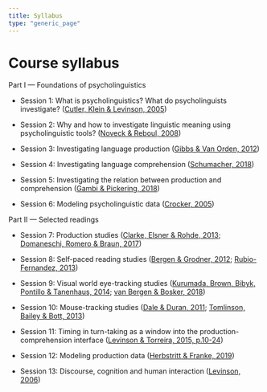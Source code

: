 ```yaml
---
title: Syllabus
type: "generic_page"
---
```


# Course syllabus

Part I --- Foundations of psycholinguistics

- Session 1: What is psycholinguistics? What do psycholinguists investigate? ([Cutler, Klein & Levinson, 2005](https://github.com/vini-macuch-silva/intro-to-psycholinguistics/tree/master/materials/S01-Clarke,Klein&Levinson(2005).pdf))

- Session 2: Why and how to investigate linguistic meaning using psycholinguistic tools? ([Noveck & Reboul, 2008](https://github.com/vini-macuch-silva/intro-to-psycholinguistics/tree/master/materials/S02-Noveck&Reboul(2008).pdf))

- Session 3: Investigating language production ([Gibbs & Van Orden, 2012](https://github.com/vini-macuch-silva/intro-to-psycholinguistics/tree/master/materials/S03-Gibbs&VanOrden(2012).pdf))

- Session 4: Investigating language comprehension ([Schumacher, 2018](https://github.com/vini-macuch-silva/intro-to-psycholinguistics/tree/master/materials/S04-Schumacher(2018).pdf))

- Session 5: Investigating the relation between production and comprehension ([Gambi & Pickering, 2018](https://github.com/vini-macuch-silva/intro-to-psycholinguistics/tree/master/materials/S05-Gambi&Pickering(2018).pdf))

- Session 6: Modeling psycholinguistic data ([Crocker, 2005](https://github.com/vini-macuch-silva/intro-to-psycholinguistics/tree/master/materials/S06-Crocker(2005).pdf))

Part II --- Selected readings

- Session 7: Production studies ([Clarke, Elsner & Rohde, 2013](https://github.com/vini-macuch-silva/intro-to-psycholinguistics/tree/master/materials/S07-Clarke,Elsner&Rohde(2013).pdf); [Domaneschi, Romero & Braun, 2017](https://github.com/vini-macuch-silva/intro-to-psycholinguistics/tree/master/materials/S07-Domaneschi,Romero&Braun(2017).pdf))

- Session 8: Self-paced reading studies ([Bergen & Grodner, 2012](https://github.com/vini-macuch-silva/intro-to-psycholinguistics/tree/master/materials/S08-Bergen&Grodner(2012).pdf); [Rubio-Fernandez, 2013](https://github.com/vini-macuch-silva/intro-to-psycholinguistics/tree/master/materials/S08-Rubio-Fernandez(2013).pdf))

- Session 9: Visual world eye-tracking studies ([Kurumada, Brown, Bibyk, Pontillo & Tanenhaus, 2014](https://github.com/vini-macuch-silva/intro-to-psycholinguistics/tree/master/materials/S09-Kurumada,Brown,Bibyk,Pontillo&Tanenhaus(2014).pdf); [van Bergen & Bosker, 2018](https://github.com/vini-macuch-silva/intro-to-psycholinguistics/tree/master/materials/S09-vanBergen&Bosker(2018).pdf))

- Session 10: Mouse-tracking studies ([Dale & Duran, 2011](https://github.com/vini-macuch-silva/intro-to-psycholinguistics/tree/master/materials/S10-Dale&Duran(2011).pdf); [Tomlinson, Bailey & Bott, 2013](https://github.com/vini-macuch-silva/intro-to-psycholinguistics/tree/master/materials/S10-Tomlinson,Bailey&Bott(2013).pdf))

- Session 11: Timing in turn-taking as a window into the production-comprehension interface ([Levinson & Torreira, 2015, p.10-24](https://github.com/vini-macuch-silva/intro-to-psycholinguistics/tree/master/materials/S11-Levinson(2015).pdf))

- Session 12: Modeling production data ([Herbstritt & Franke, 2019](https://github.com/vini-macuch-silva/intro-to-psycholinguistics/tree/master/materials/S12-Herbstritt&Franke(2019).pdf))

- Session 13: Discourse, cognition and human interaction ([Levinson, 2006](https://github.com/vini-macuch-silva/intro-to-psycholinguistics/tree/master/materials/S13-Levinson(2006).pdf))


